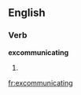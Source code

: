 
==English==

===Verb===
'''excommunicating'''

# {{present participle of|[[excommunicate]]}}

[[fr:excommunicating]]